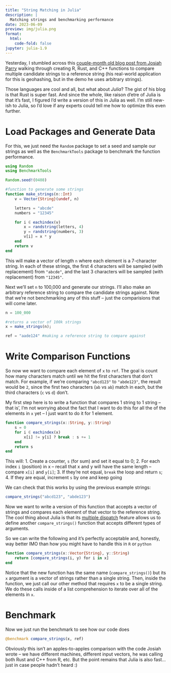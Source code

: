 ```yaml
---
title: "String Matching in Julia"
description: |
  Matching strings and benchmarking performance
date: 2023-06-09
preview: img/julia.png
format:
  html:
    code-fold: false
jupyter: julia-1.9
---
```


Yesterday, I stumbled across this [couple-month old blog post from Josiah Parry](https://josiahparry.com/posts/2023-04-13-counting-chars/) walking through creating R, Rust, and C++ functions to compare multiple candidate strings to a reference string (his real-world application for this is geohashing, but in the demo he uses arbitrary strings).

Those languages are cool and all, but what about *Julia*? The gist of his blog is that Rust is super fast. And since the whole, like raison d'etre of Julia is that it's fast, I figured I'd write a version of this in Julia as well. I'm still new-ish to Julia, so I'd love if any experts could tell me how to optimize this even further.

# Load Packages and Generate Data

For this, we just need the `Random` package to set a seed and sample our strings as well as the `BenchmarkTools` package to benchmark the function performance.

```julia
using Random
using BenchmarkTools

Random.seed!(0408)

#function to generate some strings
function make_strings(n::Int)
    v = Vector{String}(undef, n)

    letters = "abcde"
    numbers = "12345"

    for i ∈ eachindex(v)
        x = randstring(letters, 4)
        y = randstring(numbers, 3)
        v[i] = x * y
    end
    return v
end
```

This will make a vector of length `n` where each element is a 7-character string. In each of these strings, the first 4 characters will be sampled (with replacement) from `"abcde"`, and the last 3 characters will be sampled (with replacement) from `"12345"`.

Next we'll set `n` to 100,000 and generate our strings. I'll also make an arbitrary reference string to compare the candidate strings against. Note that we're not benchmarking any of this stuff -- just the comparisions that will come later.

```julia
n = 100_000

#returns a vector of 100k strings
x = make_strings(n);

ref = "aade124" #making a reference string to compare against

```

# Write Comparison Functions

So now we want to compare each element of `x` to `ref`. The goal is count how many characters match until we hit the first characters that don't match. For example, if we're comparing `"abcd123"` to `"abde123"`, the result would be `2`, since the first two characters (`ab` vs `ab`) match in each, but the third characters (`c` vs `d`) don't.

My first step here is to write a function that compares 1 string to 1 string -- that is', I'm not worrying about the fact that I want to do this for all the of the elements in `x` yet -- I just want to do it for 1 element.

```julia
function compare_strings(x::String, y::String)
    s = 0
    for i ∈ eachindex(x)
        x[i] != y[i] ? break : s += 1
    end
    return s
end
```

This will:
1. Create a counter, `s` (for sum) and set it equal to 0;
2. For each index `i` (position) in x -- recall that x and y will have the same length -- compare `x[i]` and `y[i]`;
3. If they're not equal, `break` the loop and return `s`;
4. If they are equal, increment `s` by one and keep going

We can check that this works by using the previous example strings:

```julia
compare_strings("abcd123", "abde123")
```

Now we want to write a version of this function that accepts a vector of strings and compares each element of that vector to the reference string. The cool thing about Julia is that its [multiple dispatch](https://docs.julialang.org/en/v1/manual/methods) feature allows us to define another `compare_strings()` function that accepts different types of arguments.

So we can write the following and it's perfectly acceptable and, honestly, way better IMO than how you might have to handle this in `R` or `python`

```julia
function compare_strings(x::Vector{String}, y::String)
    return [compare_strings(i, y) for i in x]
end
```

Notice that the new function has the same name (`compare_strings()`) but its `x` argument is a vector of strings rather than a single string. Then, inside the function, we just call our other method that requires `x` to be a single string. We do these calls inside of a list comprehension to iterate over all of the elements in `x`.

# Benchmark

Now we just run the benchmark to see how our code does

```julia
@benchmark compare_strings(x, ref)
```

Obviously this isn't an apples-to-apples comparison with the code Josiah wrote -- we have different machines, different input vectors, he was calling both Rust and C++ from R, etc. But the point remains that Julia is also fast...just in case people hadn't heard :)